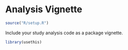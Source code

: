 # Analysis Vignette {#sec-vignettes}

```r
source("R/setup.R")
```

Include your study analysis code as a package vignette.

```r
library(usethis)
```
